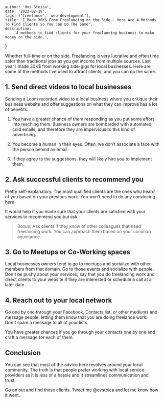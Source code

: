 

    author: 'Ovi Stoica',
    date: '2022-02-19',
    tags: ['freelance', 'web-development'],
    title: 'I Made 30K$ From Freelancing on the Side - Here Are 4 Methods To Find Clients So You Can Do The Same',
    description:
        '4 methods to find clients for your freelancing business to make money on the side.',
}

Whether full-time or on the side, Freelancing is very lucrative and often time safer than traditional jobs as you get income from multiple sources. Last year I made 30K$ from working side-gigs for local businesses.
Here are some of the methods I've used to attract clients, and you can do the same.

## 1. Send direct videos to local businesses

Sending a Loom recorded video to a local business where you critique their business website and offer suggestions on what they can improve has a lot of benefits.

1. You have a greater chance of them responding as you put some effort into reaching them. Business owners are bombarded with automated cold emails, and therefore they are impervious to this kind of advertising.

2. You become a human in their eyes. Often, we don't associate a face with the person behind an email.

3. If they agree to the suggestions, they will likely hire you to implement them.

## 2. Ask successful clients to recommend you

Pretty self-explanatory. The most qualified clients are the ones who heard of you based on your previous work. You won't need to do any convincing here.

It would help if you made sure that your clients are satisfied with your services to recommend you but ask.

> Bonus: Ask clients if they know of other colleagues that need freelancing work. You can approach them based on your common aquintance.

## 3. Go to Meetups or Co-Working spaces

Local businesses owners tend to go to meetups and socialize with other members from that domain. Go to those events and socialize with people.
Don't be pushy about your services; say that you do freelancing work and direct clients to your website if they are interested or schedule a call at a later date

## 4. Reach out to your local network

Go one by one through your Facebook, Contacts list, or other mediums and message people, letting them know that you are doing freelance work. Don't spam a message to all of your lists.

You have greater chances if you go through your contacts one by one and craft a message for each of them.

## Conclusion

You can see that most of the advice here revolves around your local community. The truth is that people prefer working with local service providers as it is less of a hassle and it streamlines communication and trust.

Go on out and find those clients. Tweet me @ovstoica and let me know how it went.
